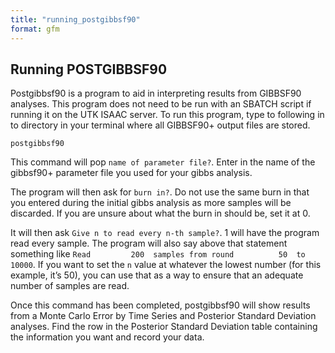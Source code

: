 ```yaml
---
title: "running_postgibbsf90"
format: gfm
---
```


## Running POSTGIBBSF90

Postgibbsf90 is a program to aid in interpreting results from GIBBSF90 analyses. This program does not need to be run with an SBATCH script if running it on the UTK ISAAC server. To run this program, type to following in to directory in your terminal where all GIBBSF90+ output files are stored.

`postgibbsf90`

This command will pop `name of parameter file?`. Enter in the name of the gibbsf90+ parameter file you used for your gibbs analysis.

The program will then ask for `burn in?`. Do not use the same burn in that you entered during the initial gibbs analysis as more samples will be discarded. If you are unsure about what the burn in should be, set it at 0.

It will then ask `Give n to read every n-th sample?`. 1 will have the program read every sample. The program will also say above that statement something like `Read         200  samples from round          50  to       10000`. If you want to set the `n` value at whatever the lowest number (for this example, it's 50), you can use that as a way to ensure that an adequate number of samples are read.

Once this command has been completed, postgibbsf90 will show results from a Monte Carlo Error by Time Series and Posterior Standard Deviation analyses. Find the row in the Posterior Standard Deviation table containing the information you want and record your data.
